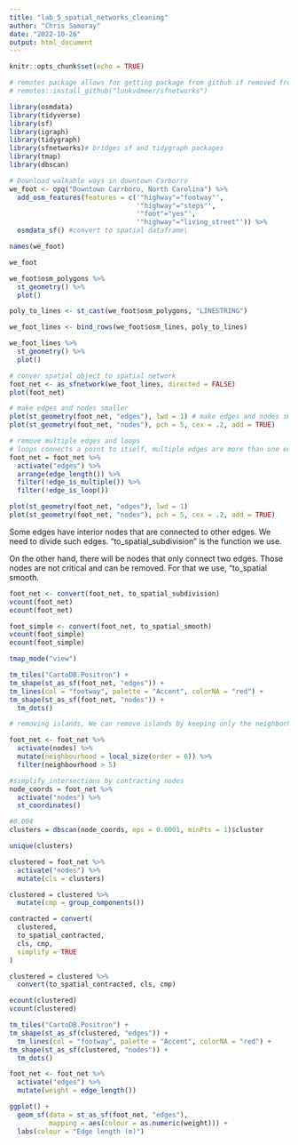 ```yaml
---
title: "lab_5_spatial_networks_cleaning"
author: "Chris Samoray"
date: "2022-10-26"
output: html_document
---
```


```r
knitr::opts_chunk$set(echo = TRUE)

# remotes package allows for getting package from github if removed from CRAN
# remotes::install_github("luukvdmeer/sfnetworks")

library(osmdata)
library(tidyverse)
library(sf)
library(igraph)
library(tidygraph)
library(sfnetworks)# bridges sf and tidygraph packages
library(tmap)
library(dbscan)
```


```r
# Download walkable ways in downtown Carborro
we_foot <- opq("Downtown Carrboro, North Carolina") %>% 
  add_osm_features(features = c('"highway"="footway"',
                                '"highway"="steps"',
                                '"foot"="yes"',
                                '"highway"="living_street"')) %>% 
  osmdata_sf() #convert to spatial dataframe\

names(we_foot)

we_foot

we_foot$osm_polygons %>% 
  st_geometry() %>% 
  plot()

poly_to_lines <- st_cast(we_foot$osm_polygons, "LINESTRING")

we_foot_lines <- bind_rows(we_foot$osm_lines, poly_to_lines)

we_foot_lines %>% 
  st_geometry() %>% 
  plot()
```
```r
# conver spatial object to spatial network
foot_net <- as_sfnetwork(we_foot_lines, directed = FALSE)
plot(foot_net)

# make edges and nodes smaller
plot(st_geometry(foot_net, "edges"), lwd = 1) # make edges and nodes smaller
plot(st_geometry(foot_net, "nodes"), pch = 5, cex = .2, add = TRUE)
```

```r
# remove multiple edges and loops 
# loops connects a point to itself, multiple edges are more than one edges that connect the same two nodes
foot_net = foot_net %>%
  activate("edges") %>%
  arrange(edge_length()) %>%
  filter(!edge_is_multiple()) %>%
  filter(!edge_is_loop())

plot(st_geometry(foot_net, "edges"), lwd = 1)
plot(st_geometry(foot_net, "nodes"), pch = 5, cex = .2, add = TRUE)
```
Some edges have interior nodes that are connected to other edges. We need to divide such edges. “to_spatial_subdivision” is the function we use.

On the other hand, there will be nodes that only connect two edges. Those nodes are not critical and can be removed. For that we use, “to_spatial smooth.
```r
foot_net <- convert(foot_net, to_spatial_subdivision)
vcount(foot_net)
ecount(foot_net)

foot_simple <- convert(foot_net, to_spatial_smooth)
vcount(foot_simple)
ecount(foot_simple)
```
```r
tmap_mode("view")

tm_tiles("CartoDB.Positron") +
tm_shape(st_as_sf(foot_net, "edges")) +
tm_lines(col = "footway", palette = "Accent", colorNA = "red") +
tm_shape(st_as_sf(foot_net, "nodes")) +
  tm_dots()
```

```r
# removing islands, We can remove islands by keeping only the neighborhoods with order more than 5

foot_net <- foot_net %>% 
  activate(nodes) %>% 
  mutate(neighbourhood = local_size(order = 6)) %>% 
  filter(neighbourhood > 5)
```

```r
#simplify intersections by contracting nodes
node_coords = foot_net %>%
  activate("nodes") %>%
  st_coordinates()

#0.004
clusters = dbscan(node_coords, eps = 0.0001, minPts = 1)$cluster

unique(clusters)

clustered = foot_net %>%
  activate("nodes") %>%
  mutate(cls = clusters)

clustered = clustered %>%
  mutate(cmp = group_components())

contracted = convert(
  clustered,
  to_spatial_contracted,
  cls, cmp,
  simplify = TRUE
)

clustered = clustered %>% 
  convert(to_spatial_contracted, cls, cmp)

ecount(clustered)
vcount(clustered)

```
```r
tm_tiles("CartoDB.Positron") +
tm_shape(st_as_sf(clustered, "edges")) +
  tm_lines(col = "footway", palette = "Accent", colorNA = "red") +
tm_shape(st_as_sf(clustered, "nodes")) +
  tm_dots()
```
```r

foot_net <- foot_net %>% 
  activate("edges") %>% 
  mutate(weight = edge_length())

ggplot() +
  geom_sf(data = st_as_sf(foot_net, "edges"),
          mapping = aes(colour = as.numeric(weight))) +
  labs(colour = "Edge length (m)")

```

